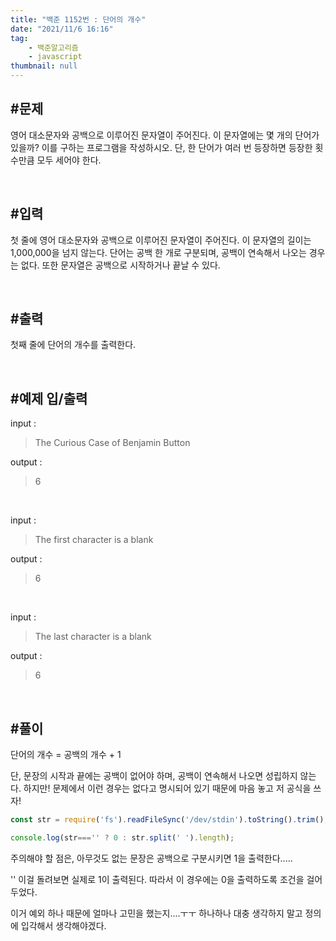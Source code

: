 ```yaml
---
title: "백준 1152번 : 단어의 개수"
date: "2021/11/6 16:16"
tag:
    - 백준알고리즘
    - javascript
thumbnail: null
---
```


## #문제

영어 대소문자와 공백으로 이루어진 문자열이 주어진다. 이 문자열에는 몇 개의 단어가 있을까? 이를 구하는 프로그램을 작성하시오. 단, 한 단어가 여러 번 등장하면 등장한 횟수만큼 모두 세어야 한다.

<br/>

## #입력

첫 줄에 영어 대소문자와 공백으로 이루어진 문자열이 주어진다. 이 문자열의 길이는 1,000,000을 넘지 않는다. 단어는 공백 한 개로 구분되며, 공백이 연속해서 나오는 경우는 없다. 또한 문자열은 공백으로 시작하거나 끝날 수 있다.

<br/>

## #출력

첫째 줄에 단어의 개수를 출력한다.

<br/>

## #예제 입/출력

 input :
> The Curious Case of Benjamin Button

 output :
>  6

<br/>

 input :
> The first character is a blank

 output :
>  6

<br/>

 input :
> The last character is a blank 

 output :
>  6

<br/>

## #풀이

단어의 개수 = 공백의 개수 + 1

단, 문장의 시작과 끝에는 공백이 없어야 하며, 공백이 연속해서 나오면 성립하지 않는다. 하지만! 문제에서 이런 경우는 없다고 명시되어 있기 때문에 마음 놓고 저 공식을 쓰자!

```javascript
const str = require('fs').readFileSync('/dev/stdin').toString().trim();

console.log(str==='' ? 0 : str.split(' ').length);
```

주의해야 할 점은, 아무것도 없는 문장은 공백으로 구분시키면 1을 출력한다.....

'' 이걸 돌려보면 실제로 1이 출력된다. 따라서 이 경우에는 0을 출력하도록 조건을 걸어두었다.

이거 예외 하나 때문에 얼마나 고민을 했는지....ㅜㅜ 하나하나 대충 생각하지 말고 정의에 입각해서 생각해야겠다.